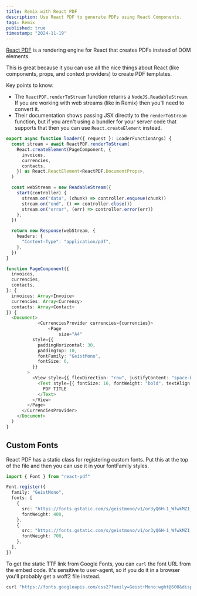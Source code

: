 ```yaml
---
title: Remix with React PDF
description: Use React PDF to generate PDFs using React Components.
tags: Remix
published: true
timestamp: "2024-11-19"
---
```


[React PDF](https://react-pdf.org/) is a rendering engine for React that creates PDFs instead of DOM elements.

This is great because it you can use all the nice things about React (like components, props, and context providers) to create PDF templates.

Key points to know:

- The `ReactPDF.renderToStream` function returns a `NodeJS.ReadableStream`. If you are working with web streams (like in Remix) then you'll need to convert it.
- Their documentation shows passing JSX directly to the `renderToStream` function, but if you aren't using a bundler for your server code that supports that then you can use `React.createElement` instead.

```ts
export async function loader({ request }: LoaderFunctionArgs) {
  const stream = await ReactPDF.renderToStream(
    React.createElement(PageComponent, {
      invoices,
      currencies,
      contacts,
    }) as React.ReactElement<ReactPDF.DocumentProps>,
  )

  const webStream = new ReadableStream({
    start(controller) {
      stream.on("data", (chunk) => controller.enqueue(chunk))
      stream.on("end", () => controller.close())
      stream.on("error", (err) => controller.error(err))
    },
  })

  return new Response(webStream, {
    headers: {
      "Content-Type": "application/pdf",
    },
  })
}

function PageComponent({
  invoices,
  currencies,
  contacts,
}: {
  invoices: Array<Invoice>
  currencies: Array<Currency>
  contacts: Array<Contact>
}) {
  <Document>
			<CurrenciesProvider currencies={currencies}>
				<Page
					size="A4"
          style={{
            paddingHorizontal: 30,
            paddingTop: 10,
            fontFamily: "GeistMono",
            fontSize: 6,
          }}
        >
          <View style={{ flexDirection: "row", justifyContent: "space-between", marginBottom: 10 }}>
            <Text style={{ fontSize: 16, fontWeight: "bold", textAlign: "center", flex: 1 }}>
              PDF TITLE
            </Text>
          </View>
        </Page>
      </CurrenciesProvider>
    </Document>
  )
}
```

## Custom Fonts

React PDF has a static class for registering custom fonts. Put this at the top of the file and then you can use it in your fontFamily styles.

```ts
import { Font } from "react-pdf"

Font.register({
  family: "GeistMono",
  fonts: [
    {
      src: "https://fonts.gstatic.com/s/geistmono/v1/or3yQ6H-1_WfwkMZI_qYPLs1a-t7PU0AbeE9KK5U5Cw.ttf",
      fontWeight: 400,
    },
    {
      src: "https://fonts.gstatic.com/s/geistmono/v1/or3yQ6H-1_WfwkMZI_qYPLs1a-t7PU0AbeHaL65U5Cw.ttf",
      fontWeight: 700,
    },
  ],
})
```

To get the static TTF link from Google Fonts, you can `curl` the font URL from the embed code. It's sensitive to user-agent, so if you do it in a browser you'll probably get a woff2 file instead.

```bash
curl "https://fonts.googleapis.com/css2?family=Geist+Mono:wght@500&display=swap"
```
